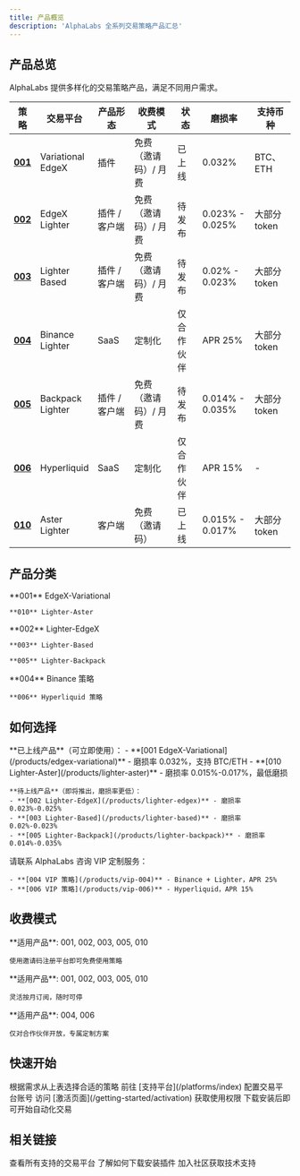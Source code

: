 ```yaml
---
title: 产品概览
description: 'AlphaLabs 全系列交易策略产品汇总'
---
```


## 产品总览

AlphaLabs 提供多样化的交易策略产品，满足不同用户需求。

<table>
  <thead>
    <tr>
      <th>策略</th>
      <th>交易平台</th>
      <th>产品形态</th>
      <th>收费模式</th>
      <th>状态</th>
      <th>磨损率</th>
      <th>支持币种</th>
    </tr>
  </thead>
  <tbody>
    <tr>
      <td><strong><a href="/products/edgex-variational">001</a></strong></td>
      <td>Variational<br/>EdgeX</td>
      <td>插件</td>
      <td>免费（邀请码）/ 月费</td>
      <td><span style={{color: '#10b981'}}>已上线</span></td>
      <td>0.032%</td>
      <td>BTC、ETH</td>
    </tr>
    <tr>
      <td><strong><a href="/products/lighter-edgex">002</a></strong></td>
      <td>EdgeX<br/>Lighter</td>
      <td>插件 / 客户端</td>
      <td>免费（邀请码）/ 月费</td>
      <td><span style={{color: '#f59e0b'}}>待发布</span></td>
      <td>0.023% - 0.025%</td>
      <td>大部分 token</td>
    </tr>
    <tr>
      <td><strong><a href="/products/lighter-based">003</a></strong></td>
      <td>Lighter<br/>Based</td>
      <td>插件 / 客户端</td>
      <td>免费（邀请码）/ 月费</td>
      <td><span style={{color: '#f59e0b'}}>待发布</span></td>
      <td>0.02% - 0.023%</td>
      <td>大部分 token</td>
    </tr>
    <tr>
      <td><strong><a href="/products/vip-004">004</a></strong></td>
      <td>Binance<br/>Lighter</td>
      <td>SaaS</td>
      <td>定制化</td>
      <td><span style={{color: '#8b5cf6'}}>仅合作伙伴</span></td>
      <td>APR 25%</td>
      <td>大部分 token</td>
    </tr>
    <tr>
      <td><strong><a href="/products/lighter-backpack">005</a></strong></td>
      <td>Backpack<br/>Lighter</td>
      <td>插件 / 客户端</td>
      <td>免费（邀请码）/ 月费</td>
      <td><span style={{color: '#f59e0b'}}>待发布</span></td>
      <td>0.014% - 0.035%</td>
      <td>大部分 token</td>
    </tr>
    <tr>
      <td><strong><a href="/products/vip-006">006</a></strong></td>
      <td>Hyperliquid</td>
      <td>SaaS</td>
      <td>定制化</td>
      <td><span style={{color: '#8b5cf6'}}>仅合作伙伴</span></td>
      <td>APR 15%</td>
      <td>-</td>
    </tr>
    <tr>
      <td><strong><a href="/products/lighter-aster">010</a></strong></td>
      <td>Aster<br/>Lighter</td>
      <td>客户端</td>
      <td>免费（邀请码）</td>
      <td><span style={{color: '#10b981'}}>已上线</span></td>
      <td>0.015% - 0.017%</td>
      <td>大部分 token</td>
    </tr>
  </tbody>
</table>

## 产品分类

<CardGroup cols={3}>
  <Card title="已上线" icon="circle-check" color="#10b981">
    **001** EdgeX-Variational

    **010** Lighter-Aster
  </Card>

  <Card title="待发布" icon="clock" color="#f59e0b">
    **002** Lighter-EdgeX

    **003** Lighter-Based

    **005** Lighter-Backpack
  </Card>

  <Card title="VIP 定制" icon="lock" color="#8b5cf6">
    **004** Binance 策略

    **006** Hyperliquid 策略
  </Card>
</CardGroup>

## 如何选择

<AccordionGroup>
  <Accordion title="我想要低磨损策略" icon="user">
    **已上线产品**（可立即使用）：
    - **[001 EdgeX-Variational](/products/edgex-variational)** - 磨损率 0.032%，支持 BTC/ETH
    - **[010 Lighter-Aster](/products/lighter-aster)** - 磨损率 0.015%-0.017%，最低磨损

    **待上线产品**（即将推出，磨损率更低）：
    - **[002 Lighter-EdgeX](/products/lighter-edgex)** - 磨损率 0.023%-0.025%
    - **[003 Lighter-Based](/products/lighter-based)** - 磨损率 0.02%-0.023%
    - **[005 Lighter-Backpack](/products/lighter-backpack)** - 磨损率 0.014%-0.035%
  </Accordion>

  <Accordion title="我是大户，需要定制化高收益策略" icon="crown">
    请联系 AlphaLabs 咨询 VIP 定制服务：

    - **[004 VIP 策略](/products/vip-004)** - Binance + Lighter，APR 25%
    - **[006 VIP 策略](/products/vip-006)** - Hyperliquid，APR 15%
  </Accordion>
</AccordionGroup>


## 收费模式

<CardGroup cols={3}>
  <Card title="免费（邀请码）" icon="gift" color="#10b981">
    **适用产品**: 001, 002, 003, 005, 010

    使用邀请码注册平台即可免费使用策略
  </Card>

  <Card title="月费订阅" icon="credit-card" color="#3b82f6">
    **适用产品**: 001, 002, 003, 005, 010

    灵活按月订阅，随时可停
  </Card>

  <Card title="VIP 定制" icon="crown" color="#8b5cf6">
    **适用产品**: 004, 006

    仅对合作伙伴开放，专属定制方案
  </Card>
</CardGroup>

## 快速开始

<Steps>
  <Step title="选择产品">
    根据需求从上表选择合适的策略
  </Step>

  <Step title="配置平台">
    前往 [支持平台](/platforms/index) 配置交易平台账号
  </Step>

  <Step title="获取激活">
    访问 [激活页面](/getting-started/activation) 获取使用权限
  </Step>

  <Step title="开始交易">
    下载安装后即可开始自动化交易
  </Step>
</Steps>

## 相关链接

<CardGroup cols={3}>
  <Card title="支持平台" icon="list" href="/platforms/index">
    查看所有支持的交易平台
  </Card>

  <Card title="安装指南" icon="download" href="/getting-started/installation">
    了解如何下载安装插件
  </Card>

  <Card title="Telegram 社区" icon="users" href="https://t.co/ZNnay6dnxz">
    加入社区获取技术支持
  </Card>
</CardGroup>

